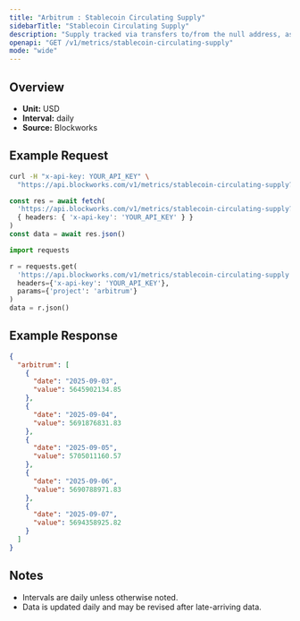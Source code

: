 ```yaml
---
title: "Arbitrum : Stablecoin Circulating Supply"
sidebarTitle: "Stablecoin Circulating Supply"
description: "Supply tracked via transfers to/from the null address, as well as distinct issuance and redemption events for supported stablecoins. Circulating supply remove supply held in bridges, token treasuries, and known mint/burn addresses."
openapi: "GET /v1/metrics/stablecoin-circulating-supply"
mode: "wide"
---
```


## Overview

- **Unit:** USD
- **Interval:** daily
- **Source:** Blockworks

## Example Request

<CodeGroup>

```bash cURL
curl -H "x-api-key: YOUR_API_KEY" \
  "https://api.blockworks.com/v1/metrics/stablecoin-circulating-supply?project=arbitrum"
```

```typescript TypeScript
const res = await fetch(
  'https://api.blockworks.com/v1/metrics/stablecoin-circulating-supply?project=arbitrum',
  { headers: { 'x-api-key': 'YOUR_API_KEY' } }
)
const data = await res.json()
```

```python Python
import requests

r = requests.get(
  'https://api.blockworks.com/v1/metrics/stablecoin-circulating-supply',
  headers={'x-api-key': 'YOUR_API_KEY'},
  params={'project': 'arbitrum'}
)
data = r.json()
```

</CodeGroup>

## Example Response

```json
{
  "arbitrum": [
    {
      "date": "2025-09-03",
      "value": 5645902134.85
    },
    {
      "date": "2025-09-04",
      "value": 5691876831.83
    },
    {
      "date": "2025-09-05",
      "value": 5705011160.57
    },
    {
      "date": "2025-09-06",
      "value": 5690788971.83
    },
    {
      "date": "2025-09-07",
      "value": 5694358925.82
    }
  ]
}
```

## Notes
- Intervals are daily unless otherwise noted.
- Data is updated daily and may be revised after late-arriving data.
